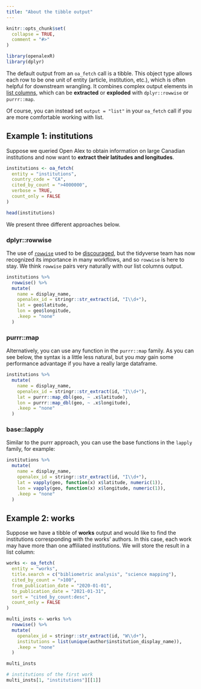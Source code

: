 ```yaml
---
title: "About the tibble output"
---
```


```r
knitr::opts_chunk$set(
  collapse = TRUE,
  comment = "#>"
)
```

```r
library(openalexR)
library(dplyr)
```

The default output from an `oa_fetch` call is a tibble.
This object type allows each row to be one unit of entity (article, institution, etc.), which is often helpful for downstream wrangling.
It combines complex output elements in [list columns](https://dcl-prog.stanford.edu/list-columns.html), which can be **extracted** or **exploded** with `dplyr::rowwise` or `purrr::map`.

Of course, you can instead set `output = "list"` in your `oa_fetch` call if you are more comfortable working with list.

## Example 1: institutions

Suppose we queried Open Alex to obtain information on large Canadian institutions and now want to **extract their latitudes and longitudes**.

```r
institutions <- oa_fetch(
  entity = "institutions",
  country_code = "CA",
  cited_by_count = ">4000000",
  verbose = TRUE,
  count_only = FALSE
)

head(institutions)
```

We present three different approaches below.

### dplyr::rowwise

The use of [`rowwise`](https://dplyr.tidyverse.org/articles/rowwise.html) used to be [discouraged](https://community.rstudio.com/t/dplyr-alternatives-to-rowwise/8071), but the tidyverse team has now recognized its importance in many workflows, and so `rowwise` is here to stay.
We think `rowwise` pairs very naturally with our list columns output.

```r
institutions %>%
  rowwise() %>%
  mutate(
    name = display_name,
    openalex_id = stringr::str_extract(id, "I\\d+"),
    lat = geo$latitude,
    lon = geo$longitude,
    .keep = "none"
  )
```

### purrr::map

Alternatively, you can use any function in the `purrr::map` family.
As you can see below, the syntax is a little less natural, but you *may* gain some performance advantage if you have a really large dataframe.

```r
institutions %>%
  mutate(
    name = display_name,
    openalex_id = stringr::str_extract(id, "I\\d+"),
    lat = purrr::map_dbl(geo, ~ .x$latitude),
    lon = purrr::map_dbl(geo, ~ .x$longitude),
    .keep = "none"
  )
```

### base::lapply

Similar to the purrr approach, you can use the base functions in the `lapply` family, for example:

```r
institutions %>%
  mutate(
    name = display_name,
    openalex_id = stringr::str_extract(id, "I\\d+"),
    lat = vapply(geo, function(x) x$latitude, numeric(1)),
    lon = vapply(geo, function(x) x$longitude, numeric(1)),
    .keep = "none"
  )

```

## Example 2: works

Suppose we have a tibble of **works** output and would like to find the institutions corresponding with the works' authors.
In this case, each work may have more than one affiliated institutions.
We will store the result in a list column:

```r
works <- oa_fetch(
  entity = "works",
  title.search = c("bibliometric analysis", "science mapping"),
  cited_by_count = ">100", 
  from_publication_date = "2020-01-01",
  to_publication_date = "2021-01-31",
  sort = "cited_by_count:desc",
  count_only = FALSE
)

multi_insts <- works %>% 
  rowwise() %>% 
  mutate(
    openalex_id = stringr::str_extract(id, "W\\d+"),
    institutions = list(unique(author$institution_display_name)),
    .keep = "none"
  )

multi_insts

# institutions of the first work
multi_insts[1, "institutions"][[1]]

```
